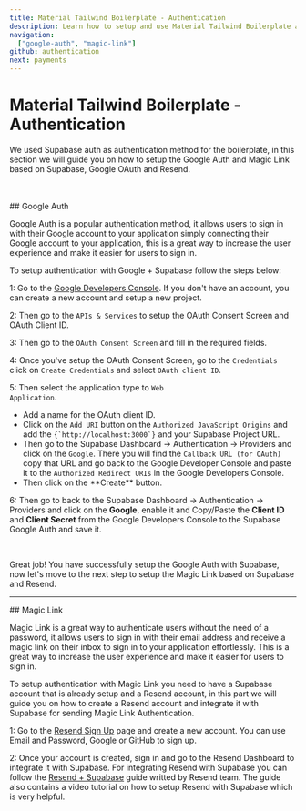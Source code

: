 ```yaml
---
title: Material Tailwind Boilerplate - Authentication
description: Learn how to setup and use Material Tailwind Boilerplate authentication with Supabase Auth.
navigation:
  ["google-auth", "magic-link"]
github: authentication
next: payments
---
```


# Material Tailwind Boilerplate - Authentication

We used Supabase auth as authentication method for the boilerplate, in this section we will guide you on how to setup the Google Auth and Magic Link based on Supabase, Google OAuth and Resend.

<br />
<br />

<DocsTitle href="google-auth">
## Google Auth
</DocsTitle>

Google Auth is a popular authentication method, it allows users to sign in with their Google account to your application simply connecting their Google account to your application, this is a great way to increase the user experience and make it easier for users to sign in.

To setup authentication with Google + Supabase follow the steps below:

1: Go to the [Google Developers Console](https://console.cloud.google.com). If you don't have an account, you can create a new account and setup a new project.

2: Then go to the <Code>APIs & Services</Code> to setup the OAuth Consent Screen and OAuth Client ID.

3: Then go to the <Code>OAuth Consent Screen</Code> and fill in the required fields.

4: Once you've setup the OAuth Consent Screen, go to the <Code>Credentials</Code> click on <Code>Create Credentials</Code> and select <Code>OAuth client ID</Code>.

5: Then select the application type to <Code>Web Application</Code>.
<ul className="ml-8 list-disc">
  <li>
    Add a name for the OAuth client ID.
  </li>
  <li>
    Click on the <Code>Add URI</Code> button on the <Code>Authorized JavaScript Origins</Code> and add the <Code>{`http://localhost:3000`}</Code> and your Supabase Project URL.
  </li>
  <li>
    Then go to the Supabase Dashboard -> Authentication -> Providers and click on the <Code>Google</Code>. There you will find the <Code>Callback URL (for OAuth)</Code> copy that URL and go back to the Google Developer Console and paste it to the <Code>Authorized Redirect URIs</Code> in the Google Developers Console.
  </li>
  <li>
    Then click on the **Create** button.
  </li>
</ul>

6: Then go to back to the Supabase Dashboard -> Authentication -> Providers and click on the **Google**, enable it and Copy/Paste the **Client ID** and **Client Secret** from the Google Developers Console to the Supabase Google Auth and save it.

<br />

Great job! You have successfully setup the Google Auth with Supabase, now let's move to the next step to setup the Magic Link based on Supabase and Resend.

---

<DocsTitle href="magic-link">
## Magic Link
</DocsTitle>

Magic Link is a great way to authenticate users without the need of a password, it allows users to sign in with their email address and receive a magic link on their inbox to sign in to your application effortlessly. This is a great way to increase the user experience and make it easier for users to sign in.

To setup authentication with Magic Link you need to have a Supabase account that is already setup and a Resend account, in this part we will guide you on how to create a Resend account and integrate it with Supabase for sending Magic Link Authentication.

1: Go to the [Resend Sign Up](https://resend.com/signup) page and create a new account. You can use Email and Password, Google or GitHub to sign up.

2: Once your account is created, sign in and go to the Resend Dashboard to integrate it with Supabase. For integrating Resend with Supabase you can follow the [Resend + Supabase](https://resend.com/blog/how-to-configure-supabase-to-send-emails-from-your-domain) guide writted by Resend team. The guide also contains a video tutorial on how to setup Resend with Supabase which is very helpful.